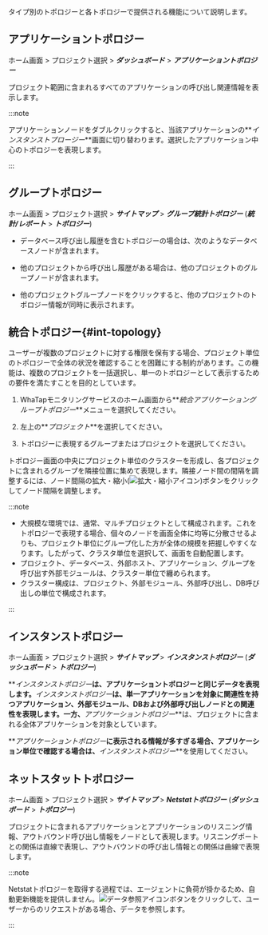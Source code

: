 タイプ別のトポロジーと各トポロジーで提供される機能について説明します。

## アプリケーショントポロジー

ホーム画面 > プロジェクト選択 > **_ダッシュボード_** > **_アプリケーショントポロジー_**

<ImgLang img='application_topology.png' desc='アプリケーショントポロジー' />

プロジェクト範囲に含まれるすべてのアプリケーションの呼び出し関連情報を表示します。 

:::note

アプリケーションノードをダブルクリックすると、当該アプリケーションの**_インスタンストプロージー_**画面に切り替わります。選択したアプリケーション中心のトポロジーを表現します。

:::

## グループトポロジー

ホーム画面 > プロジェクト選択 > **_サイトマップ_** > **_グループ統計トポロジー_** (**_統計/レポート_** > **_トポロジー_**)

-   データベース呼び出し履歴を含むトポロジーの場合は、次のようなデータベースノードが含まれます。

    <ImgLang img='group_topology_1.png' desc='グループトポロジー' />

-   他のプロジェクトから呼び出し履歴がある場合は、他のプロジェクトのグループノードが含まれます。

    <!--![グループトポロジー(他プロジェクトグループNodeを含む)](https://img.whatap.io/media/user_guide_application/topology/group_topology_2.png)-->

-   他のプロジェクトグループノードをクリックすると、他のプロジェクトのトポロジー情報が同時に表示されます。

    <!--![グループトポロジー(他プロジェクトグループをクリック)](https://img.whatap.io/media/user_guide_application/topology/group_topology_with_other_project.png)-->

## 統合トポロジー{#int-topology}

ユーザーが複数のプロジェクトに対する権限を保有する場合、プロジェクト単位のトポロジーで全体の状況を確認することを困難にする制約があります。この機能は、複数のプロジェクトを一括選択し、単一のトポロジーとして表示するための要件を満たすことを目的としています。

1.  WhaTapモニタリングサービスのホーム画面から**_統合アプリケーショングループトポロジー_**メニューを選択してください。

2.  左上の**_プロジェクト_**を選択してください。

    <ImgLang img='uni-topology-select-project.png' desc='プロジェクト選択' />

3.  トポロジーに表現するグループまたはプロジェクトを選択してください。

トポロジー画面の中央にプロジェクト単位のクラスターを形成し、各プロジェクトに含まれるグループを隣接位置に集めて表現します。隣接ノード間の間隔を調整するには、ノード間隔の拡大・縮小(![拡大・縮小アイコン](/img/ico-topology-node-zoom.png))ボタンをクリックしてノード間隔を調整します。

:::note

-   大規模な環境では、通常、マルチプロジェクトとして構成されます。これをトポロジーで表現する場合、個々のノードを画面全体に均等に分散させるよりも、プロジェクト単位にグループ化した方が全体の規模を把握しやすくなります。したがって、クラスタ単位を選択して、画面を自動配置します。
-   プロジェクト、データベース、外部ホスト、アプリケーション、グループを呼び出す外部モジュールは、クラスター単位で纏められます。
-   クラスター構成は、プロジェクト、外部モジュール、外部呼び出し、DB呼び出しの単位で構成されます。

:::

## インスタンストポロジー

ホーム画面 > プロジェクト選択 > **_サイトマップ_** > **_インスタンストポロジー_** (**_ダッシュボード_** > **_トポロジー_**)

**_インスタンストポロジー_**は、アプリケーショントポロジーと同じデータを表現します。**_インスタンストポロジー_**は、単一アプリケーションを対象に関連性を持つアプリケーション、外部モジュール、DBおよび外部呼び出しノードとの関連性を表現します。一方、**_アプリケーショントポロジー_**は、プロジェクトに含まれる全体アプリケーションを対象としています。

**_アプリケーショントポロジー_**に表示される情報が多すぎる場合、アプリケーション単位で確認する場合は、**_インスタンストポロジー_**を使用してください。

<ImgLang img='instance_topology.png' desc='インスタンストポロジー' />

## ネットスタットトポロジー

ホーム画面 > プロジェクト選択 > **_サイトマップ_** > **_Netstatトポロジー_** (**_ダッシュボード_** > **_トポロジー_**)

プロジェクトに含まれるアプリケーションとアプリケーションのリスニング情報、アウトバウンド呼び出し情報をノードとして表現します。リスニングポートとの関係は直線で表現し、アウトバウンドの呼び出し情報との関係は曲線で表現します。

<ImgLang img='netstat-topology.png' desc='Netstat トポロジ' />

:::note

Netstatトポロジーを取得する過程では、エージェントに負荷が掛かるため、自動更新機能を提供しません。![データ参照アイコン](/img/ico-btn-search.png)ボタンをクリックして、ユーザーからのリクエストがある場合、データを参照します。

:::
